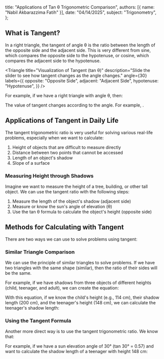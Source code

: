 
  title: "Applications of Tan θ Trigonometric Comparison",
  authors: [{ name: "Nabil Akbarazzima Fatih" }],
  date: "04/14/2025",
  subject: "Trigonometry",
};

## What is Tangent?

In a right triangle, the tangent of angle θ is the ratio between the length of the opposite side and the adjacent side. This is very different from sine, which compares the opposite side to the hypotenuse, or cosine, which compares the adjacent side to the hypotenuse.

<Triangle
  title="Visualization of Tangent (tan θ)"
  description="Slide the slider to see how tangent changes as the angle changes."
  angle={30}
  labels={{
    opposite: "Opposite Side",
    adjacent: "Adjacent Side",
    hypotenuse: "Hypotenuse",
  }}
/>

For example, if we have a right triangle with angle θ, then:

<BlockMath math="\tan \theta = \frac{\text{opposite side}}{\text{adjacent side}}" />

The value of tangent changes according to the angle. For example, <InlineMath math="\tan 30° = 0.57 \text{ or } \frac{1}{\sqrt{3}}" />.

## Applications of Tangent in Daily Life

The tangent trigonometric ratio is very useful for solving various real-life problems, especially when we want to calculate:

1. Height of objects that are difficult to measure directly
2. Distance between two points that cannot be accessed
3. Length of an object's shadow
4. Slope of a surface

### Measuring Height through Shadows

Imagine we want to measure the height of a tree, building, or other tall object. We can use the tangent ratio with the following steps:

1. Measure the length of the object's shadow (adjacent side)
2. Measure or know the sun's angle of elevation (θ)
3. Use the tan θ formula to calculate the object's height (opposite side)

<div className="mt-4">
  <BlockMath math="\text{object height} = \text{shadow length} \times \tan \theta" />
</div>

<div className="mt-4">
  <Triangle
    title="Application of Tangent in Measurement"
    description="Example of a triangle formed when measuring height with shadows."
    angle={30}
    labels={{
      opposite: "Object Height",
      adjacent: "Shadow Length",
      hypotenuse: "",
    }}
  />
</div>

## Methods for Calculating with Tangent

There are two ways we can use to solve problems using tangent:

### Similar Triangle Comparison

We can use the principle of similar triangles to solve problems. If we have two triangles with the same shape (similar), then the ratio of their sides will be the same.

For example, if we have shadows from three objects of different heights (child, teenager, and adult), we can create the equation:

<BlockMath math="\frac{\text{child's height}}{\text{child's shadow length}} = \frac{\text{teenager's height}}{\text{teenager's shadow length}} = \frac{\text{adult's height}}{\text{adult's shadow length}}" />

With this equation, if we know the child's height (e.g., 114 cm), their shadow length (200 cm), and the teenager's height (148 cm), we can calculate the teenager's shadow length:

<div className="flex flex-col gap-4">
  <BlockMath math="\frac{114 \text{ cm}}{200 \text{ cm}} = \frac{148 \text{ cm}}{x \text{ cm}}" />
  <BlockMath math="x \text{ cm} = \frac{148 \text{ cm} \times 200 \text{ cm}}{114 \text{ cm}} = \frac{29,600 \text{ cm}}{114 \text{ cm}} = 259.65 \text{ cm}" />
</div>

### Using the Tangent Formula

Another more direct way is to use the tangent trigonometric ratio. We know that:

<BlockMath math="\tan \theta = \frac{\text{opposite side}}{\text{adjacent side}}" />

For example, if we have a sun elevation angle of 30° (tan 30° = 0.57) and want to calculate the shadow length of a teenager with height 148 cm:

<div className="flex flex-col gap-4">
  <BlockMath math="\tan \theta = \frac{\text{teenager's height}}{\text{teenager's shadow length}}" />
  <BlockMath math="\tan 30° = \frac{148 \text{ cm}}{x \text{ cm}}" />
  <BlockMath math="0.57 = \frac{148 \text{ cm}}{x \text{ cm}}" />
  <BlockMath math="x \text{ cm} = \frac{148 \text{ cm}}{0.57} = 259.65 \text{ cm}" />
</div>

<div className="mt-4">
  <Triangle
    title="30 Degree Angle with Tangent 0.57"
    description="Visualization of a triangle with a 30° angle as in the calculation example."
    angle={30}
    labels={{
      opposite: "Teenager's Height",
      adjacent: "Teenager's Shadow Length",
      hypotenuse: "",
    }}
  />
</div>
